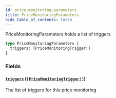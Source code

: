 ```yaml
---
id: price-monitoring-parameters
title: PriceMonitoringParameters
hide_table_of_contents: false
---
```



PriceMonitoringParameters holds a list of triggers

```graphql
type PriceMonitoringParameters {
  triggers: [PriceMonitoringTrigger!]
}
```


### Fields

#### [`triggers`](#) ([`[PriceMonitoringTrigger!]`](/docs/mainnet/graphql/objects/price-monitoring-trigger))

The list of triggers for this price monitoring




